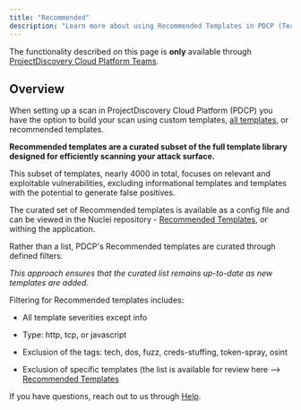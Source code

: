 ```yaml
---
title: "Recommended"
description: "Learn more about using Recommended Templates in PDCP (Teams)"
---
```


<Info> The functionality described on this page is **only** available through [ProjectDiscovery Cloud Platform Teams](https://projectdiscovery.io/pricing).</Info>

## Overview 

When setting up a scan in ProjectDiscovery Cloud Platform (PDCP) you have the option to build your scan using custom templates, [all templates](https://github.com/projectdiscovery/nuclei-templates), or recommended templates. 

**Recommended templates are a curated subset of the full template library designed for efficiently scanning your attack surface.**

This subset of templates, nearly 4000 in total, focuses on relevant and exploitable vulnerabilities, 
excluding informational templates and templates with the potential to generate false positives.

The curated set of Recommended templates is available as a config file and can be viewed in the Nuclei repository - [Recommended Templates](https://github.com/projectdiscovery/nuclei-templates/blob/main/config/recommended.yml), or withing the application. 

Rather than a list, PDCP's Recommended templates are curated through defined filters. 

_This approach ensures that the curated list remains up-to-date as new templates are added._ 

Filtering for Recommended templates includes:

- All template severities except info 

- Type: http, tcp, or javascript

- Exclusion of the tags: tech, dos, fuzz, creds-stuffing, token-spray, osint

- Exclusion of specific templates (the list is available for review here --> [Recommended Templates](https://github.com/projectdiscovery/nuclei-templates/blob/main/config/recommended.yml) 



<Note> If you have questions, reach out to us through [Help](/help). </Note>